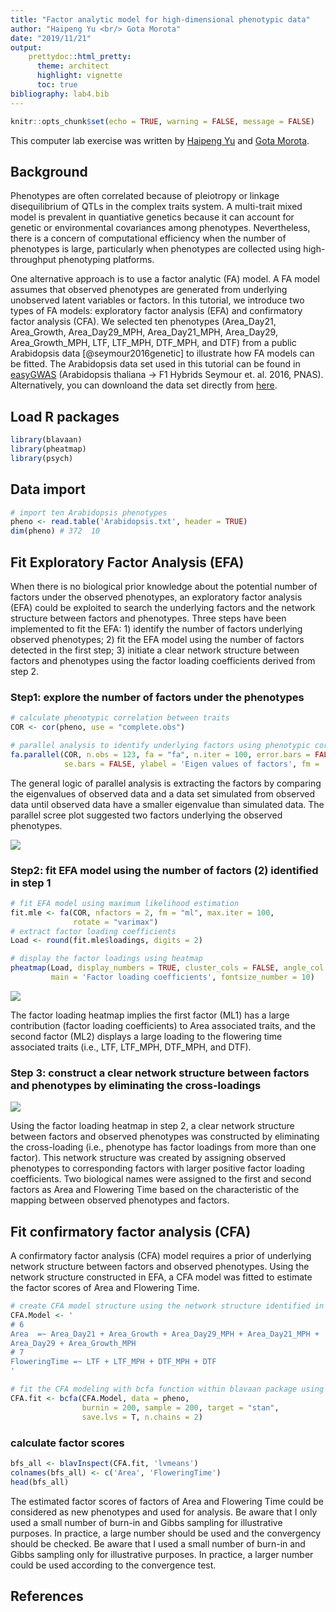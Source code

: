 ```yaml
---
title: "Factor analytic model for high-dimensional phenotypic data"
author: "Haipeng Yu <br/> Gota Morota"
date: "2019/11/21"
output: 
    prettydoc::html_pretty:
      theme: architect
      highlight: vignette
      toc: true
bibliography: lab4.bib
---
```


```r
knitr::opts_chunk$set(echo = TRUE, warning = FALSE, message = FALSE)
```

This computer lab exercise was written by  [Haipeng Yu](https://haipengu.github.io/) and [Gota Morota](http://morotalab.org/). 

## Background
Phenotypes are often correlated because of pleiotropy or linkage disequilibrium of QTLs in the complex traits system. A multi-trait mixed model is prevalent in quantiative genetics because it can account for genetic or environmental covariances among phenotypes. Nevertheless, there is a concern of computational efficiency when the number of phenotypes is large, particularly when phenotypes are collected using high-throughput phenotyping platforms. 

One alternative approach is to use a factor analytic (FA) model. A FA model assumes that observed phenotypes are generated from underlying unobserved latent variables or factors. In this tutorial, we introduce two types of FA models: exploratory factor analysis (EFA) and confirmatory factor analysis (CFA). We selected ten phenotypes (Area_Day21, Area_Growth, Area_Day29_MPH, Area_Day21_MPH, Area_Day29, Area_Growth_MPH, LTF, LTF_MPH, DTF_MPH, and DTF) from a public Arabidopsis data [@seymour2016genetic] to illustrate how FA models can be fitted. The Arabidopsis data set used in this tutorial can be found in [easyGWAS](https://easygwas.ethz.ch/data/public/phenotypes/1/42/) (Arabidopsis thaliana -> F1 Hybrids Seymour et. al. 2016, PNAS). Alternatively, you can downloand the data set directly from [here](https://github.com/HaipengU/Data_file/blob/master/Arabidopsis_data/Arabidopsis.txt).

## Load R packages
```r
library(blavaan)
library(pheatmap)
library(psych)
```

## Data import
```r
# import ten Arabidopsis phenotypes
pheno <- read.table('Arabidopsis.txt', header = TRUE)
dim(pheno) # 372  10
```

## Fit Exploratory Factor Analysis (EFA)
When there is no biological prior knowledge about the potential number of factors under the observed phenotypes, an exploratory factor analysis (EFA) could be exploited to search the underlying factors and the network structure between factors and phenotypes. Three steps have been implemented to fit the EFA: 1) identify the number of factors underlying observed phenotypes; 2) fit the EFA model using the number of factors detected in the first step; 3) initiate a clear network structure between factors and phenotypes using the factor loading coefficients derived from step 2.  

### Step1: explore the number of factors under the phenotypes
```r
# calculate phenotypic correlation between traits 
COR <- cor(pheno, use = "complete.obs")

# parallel analysis to identify underlying factors using phenotypic correlation
fa.parallel(COR, n.obs = 123, fa = "fa", n.iter = 100, error.bars = FALSE,
            se.bars = FALSE, ylabel = 'Eigen values of factors', fm = 'mle')
```

The general logic of parallel analysis is extracting the factors by comparing the eigenvalues of observed data and a data set simulated from observed data until observed data have a smaller eigenvalue than simulated data. The parallel scree plot suggested two factors underlying the observed phenotypes. 

![](screeplot.png)

### Step2: fit EFA model using the number of factors (2) identified in step 1
```r
# fit EFA model using maximum likelihood estimation
fit.mle <- fa(COR, nfactors = 2, fm = "ml", max.iter = 100,
              rotate = "varimax")
# extract factor loading coefficients
Load <- round(fit.mle$loadings, digits = 2)

# display the factor loadings using heatmap
pheatmap(Load, display_numbers = TRUE, cluster_cols = FALSE, angle_col = 0, 
         main = 'Factor loading coefficients', fontsize_number = 10)
```

![](heatmap.png)

The factor loading heatmap implies the first factor (ML1) has a large contribution (factor loading coefficients) to Area associated traits, and the second factor (ML2) displays a large loading to the flowering time associated traits (i.e., LTF, LTF_MPH, DTF_MPH, and DTF). 

### Step 3: construct a clear network structure between factors and phenotypes by eliminating the cross-loadings
![](Network.png)

Using the factor loading heatmap in step 2, a clear network structure between factors and observed phenotypes was constructed by eliminating the cross-loading (i.e., phenotype has factor loadings from more than one factor). This network structure was created by assigning observed phenotypes to corresponding factors with larger positive factor loading coefficients. Two biological names were assigned to the first and second factors as Area and Flowering Time based on the characteristic of the mapping between observed phenotypes and factors. 

## Fit confirmatory factor analysis (CFA) 
A confirmatory factor analysis (CFA) model requires a prior of underlying network structure between factors and observed phenotypes. Using the network structure constructed in EFA, a CFA model was fitted to estimate the factor scores of Area and Flowering Time. 
```r
# create CFA model structure using the network structure identified in EFA model
CFA.Model <- '
# 6
Area  =~ Area_Day21 + Area_Growth + Area_Day29_MPH + Area_Day21_MPH + 
Area_Day29 + Area_Growth_MPH
# 7
FloweringTime =~ LTF + LTF_MPH + DTF_MPH + DTF
'

# fit the CFA modeling with bcfa function within blavaan package using the structure defined above
CFA.fit <- bcfa(CFA.Model, data = pheno,
                burnin = 200, sample = 200, target = "stan",
                save.lvs = T, n.chains = 2)
```

### calculate factor scores
```r
bfs_all <- blavInspect(CFA.fit, 'lvmeans') 
colnames(bfs_all) <- c('Area', 'FloweringTime')
head(bfs_all)
```

The estimated factor scores of factors of Area and Flowering Time could be considered as new phenotypes and used for analysis. Be aware that I only used a small number of burn-in and Gibbs sampling for illustrative purposes. In practice, a large number should be used and the convergency should be checked. Be aware that I used a small number of burn-in and Gibbs sampling only for illustrative purposes. In practice, a larger number could be used according to the convergence test. 

## References











